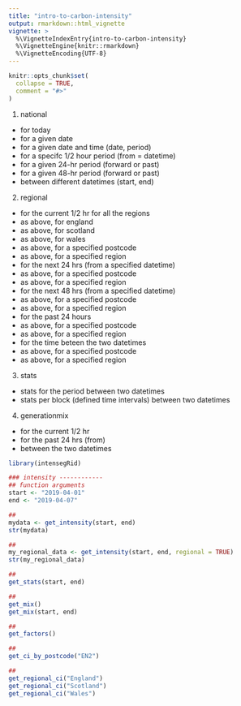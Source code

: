 ```yaml
---
title: "intro-to-carbon-intensity"
output: rmarkdown::html_vignette
vignette: >
  %\VignetteIndexEntry{intro-to-carbon-intensity}
  %\VignetteEngine{knitr::rmarkdown}
  %\VignetteEncoding{UTF-8}
---
```


```r
knitr::opts_chunk$set(
  collapse = TRUE,
  comment = "#>"
)
```

1. national
  * for today
  * for a given date
  * for a given date and time (date, period)
  * for a specifc 1/2 hour period (from = datetime)
  * for a given 24-hr period (forward or past)
  * for a given 48-hr period (forward or past)
  * between different datetimes (start, end) 

2. regional
  * for the current 1/2 hr for all the regions
  * as above, for england
  * as above, for scotland
  * as above, for wales
  * as above, for a specified postcode
  * as above, for a specified region
  * for the next 24 hrs (from a specified datetime)
  * as above, for a specified postcode
  * as above, for a specified region
  * for the next 48 hrs (from a specified datetime)
  * as above, for a specified postcode
  * as above, for a specified region
  * for the past 24 hours
  * as above, for a specified postcode
  * as above, for a specified region
  * for the time beteen the two datetimes
  * as above, for a specified postcode
  * as above, for a specified region

3. stats
  * stats for the period between two datetimes
  * stats per block (defined time intervals) between two datetimes

4. generationmix
  * for the current 1/2 hr
  * for the past 24 hrs (from)
  * between the two datetimes
  

```r
library(intensegRid)
```

```r
### intensity ------------
## function arguments
start <- "2019-04-01"
end <- "2019-04-07"

## 
mydata <- get_intensity(start, end)
str(mydata)
```

```r
## 
my_regional_data <- get_intensity(start, end, regional = TRUE)
str(my_regional_data)
```

```r
## 
get_stats(start, end)
```

```r
## 
get_mix()
get_mix(start, end)
```

```r
## 
get_factors()
```

```r
## 
get_ci_by_postcode("EN2")
```

```r
## 
get_regional_ci("England")
get_regional_ci("Scotland")
get_regional_ci("Wales")
```